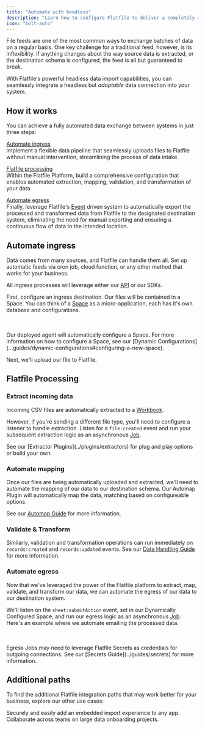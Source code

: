 ```yaml
---
title: "Automate with headless"
description: "Learn how to configure Flatfile to deliver a completely automated data import experience."
icon: "bolt-auto"
---
```


File feeds are one of the most common ways to exchange batches of data on a regular basis.
One key challenge for a traditional feed, however, is its inflexibility.
If anything changes about the way source data is extracted, or the destination schema is configured, the feed is all but guaranteed to break.

With Flatfile's powerful headless data import capabilities, you can seamlessly integrate a headless but _adaptable_ data connection into your system.

## How it works

You can achieve a fully automated data exchange between systems in just three steps:

[Automate ingress](#automate-ingress) \
Implement a flexible data pipeline that seamlessly uploads files to Flatfile without manual intervention, streamlining the process of data intake.

[Flatfile processing](#flatfile-processing) \
Within the Flatfile Platform, build a comprehensive configuration that enables automated extraction, mapping, validation, and transformation of your data.

[Automate egress](#automate-egress) \
Finally, leverage Flatfile's [Event](../concepts/events) driven system to automatically export the processed and transformed data from Flatfile to the designated destination system, eliminating the need for manual exporting and ensuring a continuous flow of data to the intended location.

## Automate ingress

Data comes from many sources, and Flatfile can handle them all. Set up automatic feeds via cron job, cloud function, or any other method that works for your business.

All ingress processes will leverage either our [API](../api/overview) or our SDKs.

First, configure an ingress destination. Our files will be contained in a Space. You can think of a <Tooltip tip="A micro-application...">[Space](../concepts/spaces)</Tooltip> as a micro-application, each has it's own database and configurations.

<Snippet file="use-cases/headless/block1.mdx" />
<br></br>
<Note>
  Our deployed agent will automatically configure a Space. For more information
  on how to configure a Space, see our [Dynamic
  Configurations](...guides/dynamic-configurations#configuring-a-new-space).
</Note>

Next, we'll upload our file to Flatfile.

<Snippet file="use-cases/headless/block2.mdx" />

## Flatfile Processing

### Extract incoming data

Incoming CSV files are automatically extracted to a <Tooltip tip="A collection of data...">[Workbook](../concepts/workbooks)</Tooltip>.

However, if you're sending a different file type, you'll need to configure a listener to handle extraction. Listen for a `file:created` event and run your subsequent extraction logic as an asynchronous [Job](../concepts/jobs).

<Note>
  See our [Extractor Plugins](../plugins/extractors) for plug and play options
  or build your own.
</Note>

### Automate mapping

Once our files are being automatically uploaded and extracted, we'll need to automate the mapping of our data to our destination schema. Our Automap Plugin will automatically map the data, matching based on configureable options.

<Snippet file="guides/plugins/automap.mdx" />

See our [Automap Guide](../guides/automap) for more information.

### Validate & Transform

Similarly, validation and transformation operations can run immediately on `records:created` and `records:updated` events. See our [Data Handling Guide](../guides/handling-data) for more information.

### Automate egress

Now that we've leveraged the power of the Flatfile platform to extract, map, validate, and transform our data, we can automate the egress of our data to our destination system.

We'll listen on the `sheet:submitAction` event, set in our Dynamically Configured Space, and run our egress logic as an asynchronous [Job](../concepts/jobs). Here's an example where we automate emailing the processed data.

<Snippet file="use-cases/headless/block3.mdx" />
<br></br>
<Note>
  Egress Jobs may need to leverage Flatfile Secrets as credentials for outgoing
  connections. See our [Secrets Guide](../guides/secrets) for more information.
</Note>

## Additional paths

To find the additional Flatfile integration paths that may work better for your business, explore our other use cases:

<CardGroup cols={2}>
  <Card
    title="Embed in your app"
    icon="person-to-portal"
    href="/use-cases/embedding"
  >
    Securely and easily add an embedded import experience to any app.
  </Card>
  <Card
    title="Run onboarding projects"
    icon="arrow-progress"
    href="collaborate"
  >
    Collaborate across teams on large data onboarding projects.
  </Card>
</CardGroup>
